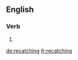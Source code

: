 ==English==

===Verb===
{{head|en}}

# {{present participle of|recatch}}

[[de:recatching]]
[[fr:recatching]]